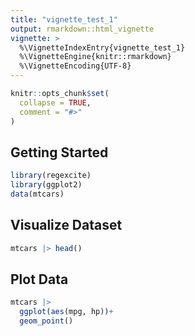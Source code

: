 ```yaml
---
title: "vignette_test_1"
output: rmarkdown::html_vignette
vignette: >
  %\VignetteIndexEntry{vignette_test_1}
  %\VignetteEngine{knitr::rmarkdown}
  %\VignetteEncoding{UTF-8}
---
```


```r
knitr::opts_chunk$set(
  collapse = TRUE,
  comment = "#>"
)
```

## Getting Started

```r
library(regexcite)
library(ggplot2)
data(mtcars)
```

## Visualize Dataset

```r
mtcars |> head()
```

## Plot Data

```r

mtcars |>
  ggplot(aes(mpg, hp))+
  geom_point()

```
